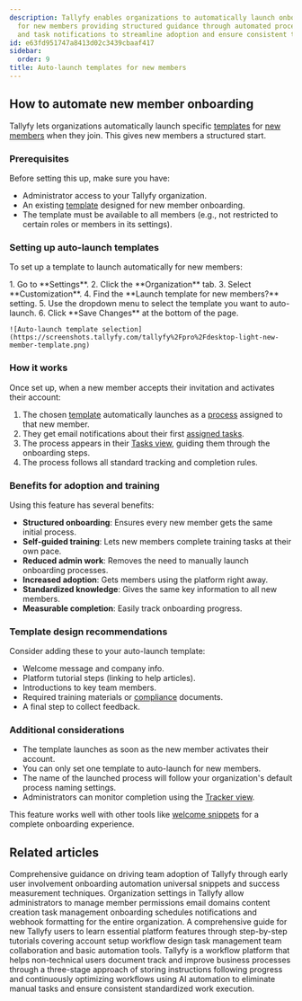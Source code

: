 ```yaml
---
description: Tallyfy enables organizations to automatically launch onboarding templates
  for new members providing structured guidance through automated process assignment
  and task notifications to streamline adoption and ensure consistent training experiences.
id: e63fd951747a8413d02c3439cbaaf417
sidebar:
  order: 9
title: Auto-launch templates for new members
---
```



## How to automate new member onboarding

Tallyfy lets organizations automatically launch specific [templates](/products/pro/documenting/templates/) for [new members](/products/pro/documenting/members/) when they join. This gives new members a structured start.

### Prerequisites

Before setting this up, make sure you have:
- Administrator access to your Tallyfy organization.
- An existing [template](/products/pro/documenting/templates/) designed for new member onboarding.
- The template must be available to all members (e.g., not restricted to certain roles or members in its settings).

### Setting up auto-launch templates

To set up a template to launch automatically for new members:

<Steps>
1. Go to **Settings**.
2. Click the **Organization** tab.
3. Select **Customization**.
4. Find the **Launch template for new members?** setting.
5. Use the dropdown menu to select the template you want to auto-launch.
6. Click **Save Changes** at the bottom of the page.

    ![Auto-launch template selection](https://screenshots.tallyfy.com/tallyfy%2Fpro%2Fdesktop-light-new-member-template.png)

</Steps>

### How it works

Once set up, when a new member accepts their invitation and activates their account:

1. The chosen [template](/products/pro/documenting/templates/) automatically launches as a [process](/products/pro/tracking-and-tasks/processes/) assigned to that new member.
2. They get email notifications about their first [assigned tasks](/products/pro/tracking-and-tasks/tasks/).
3. The process appears in their [Tasks view](/products/pro/tracking-and-tasks/tasks-view/), guiding them through the onboarding steps.
4. The process follows all standard tracking and completion rules.

### Benefits for adoption and training

Using this feature has several benefits:

- **Structured onboarding**: Ensures every new member gets the same initial process.
- **Self-guided training**: Lets new members complete training tasks at their own pace.
- **Reduced admin work**: Removes the need to manually launch onboarding processes.
- **Increased adoption**: Gets members using the platform right away.
- **Standardized knowledge**: Gives the same key information to all new members.
- **Measurable completion**: Easily track onboarding progress.

### Template design recommendations

Consider adding these to your auto-launch template:

- Welcome message and company info.
- Platform tutorial steps (linking to help articles).
- Introductions to key team members.
- Required training materials or [compliance](/products/pro/compliance/) documents.
- A final step to collect feedback.

### Additional considerations

- The template launches as soon as the new member activates their account.
- You can only set one template to auto-launch for new members.
- The name of the launched process will follow your organization's default process naming settings.
- Administrators can monitor completion using the [Tracker view](/products/pro/tracking-and-tasks/tracker-view/).

This feature works well with other tools like [welcome snippets](/products/pro/documenting/templates/snippets/) for a complete onboarding experience.


## Related articles
<CardGrid>
<LinkTitleCard header="<b>Miscellaneous > Support</b>" href="/products/pro/miscellaneous/support/" > Comprehensive guidance on driving team adoption of Tallyfy through early user involvement onboarding automation universal snippets and success measurement techniques. </LinkTitleCard>
<LinkTitleCard header="<b>Org Settings > Organization customization settings</b>" href="/products/pro/settings/org-settings/organization-customization-settings/" > Organization settings in Tallyfy allow administrators to manage member permissions email domains content creation task management onboarding schedules notifications and webhook formatting for the entire organization. </LinkTitleCard>
<LinkTitleCard header="<b>Pro > Getting started</b>" href="/products/pro/tutorials/" > A comprehensive guide for new Tallyfy users to learn essential platform features through step-by-step tutorials covering account setup workflow design task management team collaboration and basic automation tools. </LinkTitleCard>
<LinkTitleCard header="<b>Introduction</b>" href="/products/pro/" > Tallyfy is a workflow platform that helps non-technical users document track and improve business processes through a three-stage approach of storing instructions following progress and continuously optimizing workflows using AI automation to eliminate manual tasks and ensure consistent standardized work execution. </LinkTitleCard>
</CardGrid>